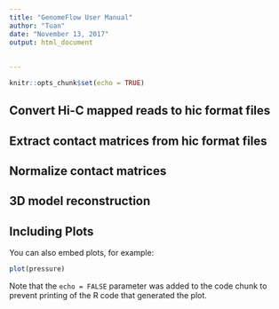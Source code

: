 ```yaml
---
title: "GenomeFlow User Manual"
author: "Tuan"
date: "November 13, 2017"
output: html_document
  
  
---
```


```r
knitr::opts_chunk$set(echo = TRUE)
```

## Convert Hi-C mapped reads to hic format files
## Extract contact matrices from hic format files
## Normalize contact matrices
## 3D model reconstruction



## Including Plots

You can also embed plots, for example:

```r
plot(pressure)
```

Note that the `echo = FALSE` parameter was added to the code chunk to prevent printing of the R code that generated the plot.
